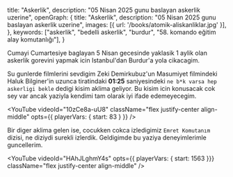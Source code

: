   title: "Askerlik",
  description: "05 Nisan 2025 gunu baslayan askerlik uzerine",
  openGraph: {
    title: "Askerlik",
    description: "05 Nisan 2025 gunu baslayan askerlik uzerine",
    images: [{ url: '/books/atomik-aliskanliklar.jpg' }],
  },
  keywords: ["askerlik", "bedelli askerlik", "burdur", "58. komando eğitim alay komutanlığı"],
}

Cumayi Cumartesiye baglayan 5 Nisan gecesinde yaklasik 1 aylik olan askerlik gorevini yapmak icin Istanbul'dan Burdur'a yola cikacagim.

Su gunlerde filmlerini sevdigim Zeki Demirkubuz'un Masumiyet filmindeki Haluk Bilginer'in uzunca tiratindaki **01:25** 
saniyesindeki `ne b*k varsa hep askerligi bekle` dedigi kisim aklima geliyor. Bu kisim icin konusacak cok sey var ancak
yaziyla kendimi tam olarak iyi ifade edemeyecegim.

<YouTube 
  videoId="10zCe8a-uU8" 
  className="flex justify-center align-middle"
  opts={{
    playerVars: {
      start: 83
    }
  }}
/>

Bir diger aklima gelen ise, cocukken cokca izledigimiz `Emret Komutanım` dizisi, ne diziydi surekli izlerdik.
Geldigimde bu yaziya deneyimlerimle guncellerim.

<YouTube videoId="HAhJLghmY4s" opts={{ playerVars: { start: 1563 }}} className="flex justify-center align-middle" />

 <Spotify trackId="2VdPRUJsHifx770fH9zzZ9" />
